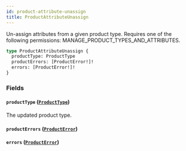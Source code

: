 ```yaml
---
id: product-attribute-unassign
title: ProductAttributeUnassign
---
```



Un-assign attributes from a given product type. Requires one of the following permissions: MANAGE_PRODUCT_TYPES_AND_ATTRIBUTES.

```graphql
type ProductAttributeUnassign {
  productType: ProductType
  productErrors: [ProductError!]!
  errors: [ProductError!]!
}
```


### Fields

#### `productType` ([`ProductType`](../../../developer/api-reference/objects/product-type))

The updated product type.


#### `productErrors` ([`ProductError`](../../../developer/api-reference/objects/product-error))




#### `errors` ([`ProductError`](../../../developer/api-reference/objects/product-error))






